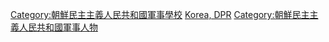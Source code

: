 [[Category:朝鮮民主主義人民共和國軍事學校|Category:朝鮮民主主義人民共和國軍事學校]]
[[Category:各國軍事院校校友|Korea, DPR]]
[[Category:朝鮮民主主義人民共和國軍事人物|Category:朝鮮民主主義人民共和國軍事人物]]
